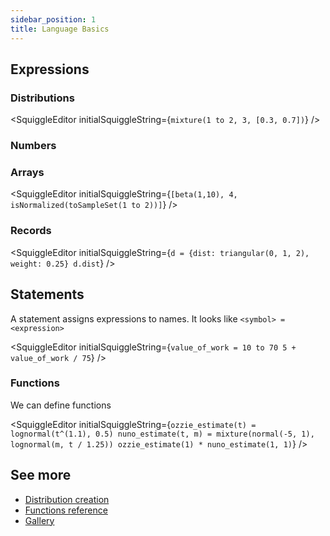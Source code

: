```yaml
---
sidebar_position: 1
title: Language Basics
---
```



## Expressions

### Distributions

<SquiggleEditor initialSquiggleString={`mixture(1 to 2, 3, [0.3, 0.7])`} />

### Numbers

<SquiggleEditor initialSquiggleString="4.32" />

### Arrays

<SquiggleEditor
  initialSquiggleString={`[beta(1,10), 4, isNormalized(toSampleSet(1 to 2))]`}
/>

### Records

<SquiggleEditor
  initialSquiggleString={`d = {dist: triangular(0, 1, 2), weight: 0.25}
d.dist`}
/>

## Statements

A statement assigns expressions to names. It looks like `<symbol> = <expression>`

<SquiggleEditor
  initialSquiggleString={`value_of_work = 10 to 70
5 + value_of_work / 75`}
/>

### Functions

We can define functions

<SquiggleEditor
  initialSquiggleString={`ozzie_estimate(t) = lognormal(t^(1.1), 0.5)
nuno_estimate(t, m) = mixture(normal(-5, 1), lognormal(m, t / 1.25))
ozzie_estimate(1) * nuno_estimate(1, 1)`}
/>

## See more

- [Distribution creation](./DistributionCreation)
- [Functions reference](./Functions)
- [Gallery](../Discussions/Gallery)
